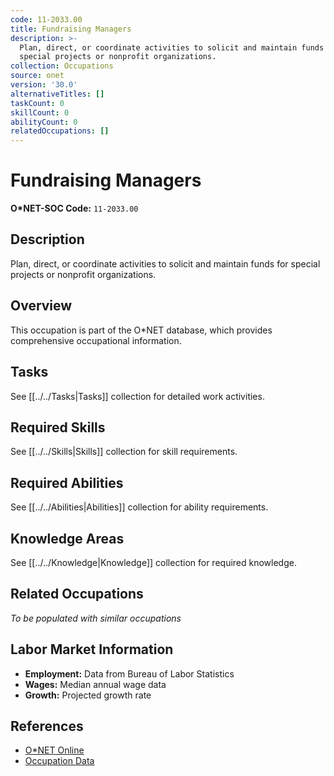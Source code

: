 ```yaml
---
code: 11-2033.00
title: Fundraising Managers
description: >-
  Plan, direct, or coordinate activities to solicit and maintain funds for
  special projects or nonprofit organizations.
collection: Occupations
source: onet
version: '30.0'
alternativeTitles: []
taskCount: 0
skillCount: 0
abilityCount: 0
relatedOccupations: []
---
```

# Fundraising Managers

**O*NET-SOC Code:** `11-2033.00`

## Description

Plan, direct, or coordinate activities to solicit and maintain funds for special projects or nonprofit organizations.

## Overview

This occupation is part of the O*NET database, which provides comprehensive occupational information.

## Tasks

See [[../../Tasks|Tasks]] collection for detailed work activities.

## Required Skills

See [[../../Skills|Skills]] collection for skill requirements.

## Required Abilities

See [[../../Abilities|Abilities]] collection for ability requirements.

## Knowledge Areas

See [[../../Knowledge|Knowledge]] collection for required knowledge.

## Related Occupations

*To be populated with similar occupations*

## Labor Market Information

- **Employment:** Data from Bureau of Labor Statistics
- **Wages:** Median annual wage data
- **Growth:** Projected growth rate

## References

- [O*NET Online](https://www.onetonline.org/link/summary/11-2033.00)
- [Occupation Data](https://www.onetcenter.org/)
